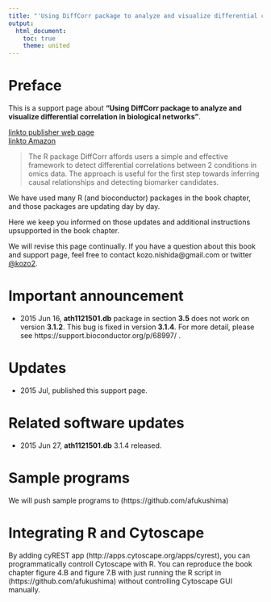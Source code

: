 ```yaml
---
title: "'Using DiffCorr package to analyze and visualize differential correlation in biological networks' support page"
output:
  html_document:
    toc: true
    theme: united
---
```


# Preface

This is a support page about **"Using DiffCorr package to analyze and visualize differential correlation in biological networks"**. 

[linkto publisher web page]()  
[linkto Amazon]()

> The R package DiffCorr affords users a simple and effective framework to detect differential correlations between 2 conditions in omics data. 
> The approach is useful for the first step towards inferring causal relationships and detecting biomarker candidates.

We have used many R (and bioconductor) packages in the book chapter, and those packages are updating day by day.

Here we keep you informed on those updates and additional instructions upsupported in the book chapter.

We will revise this page continually. If you have a question about this book and support page, feel free to contact kozo.nishida@gmail.com or twitter [\@kozo2](https://twitter.com/kozo2).

# Important announcement

- 2015 Jun 16, **ath1121501.db** package in section **3.5** does not work on version **3.1.2**. This bug is fixed in version **3.1.4**. For more detail, please see https://support.bioconductor.org/p/68997/ .

# Updates

- 2015 Jul, published this support page.

# Related software updates

- 2015 Jun 27, **ath1121501.db** 3.1.4 released.

# Sample programs

We will push sample programs to (https://github.com/afukushima)

# Integrating R and Cytoscape

By adding cyREST app (http://apps.cytoscape.org/apps/cyrest), you can programmatically controll Cytoscape with R. You can reproduce the book chapter figure 4.B and figure 7.B with just running the R script in (https://github.com/afukushima) without controlling Cytoscape GUI manually.
